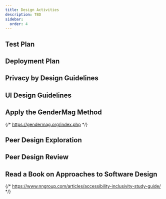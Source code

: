 ```yaml
---
title: Design Activities
description: TBD
sidebar:
  order: 4
---
```


## Test Plan

## Deployment Plan

## Privacy by Design Guidelines

## UI Design Guidelines

## Apply the GenderMag Method

{/* https://gendermag.org/index.php */}

## Peer Design Exploration

## Peer Design Review

## Read a Book on Approaches to Software Design

{/* https://www.nngroup.com/articles/accessibility-inclusivity-study-guide/ */}
